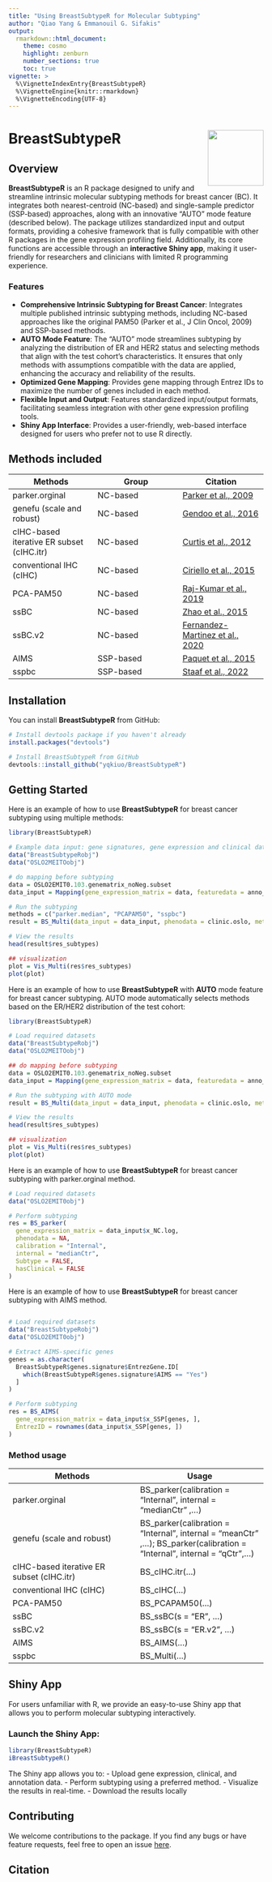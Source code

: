 ```yaml
---
title: "Using BreastSubtypeR for Molecular Subtyping"
author: "Qiao Yang & Emmanouil G. Sifakis"
output:
  rmarkdown::html_document:
    theme: cosmo
    highlight: zenburn
    number_sections: true
    toc: true
vignette: >
  %\VignetteIndexEntry{BreastSubtypeR}
  %\VignetteEngine{knitr::rmarkdown}
  %\VignetteEncoding{UTF-8}
---
```


# BreastSubtypeR <a href='https://github.com/yqkiuo/BreastSubtypeR.git'><img src='inst/ShinyBreastSubtypeR/logo.svg' align="right" height="110" /></a>

<!-- badges: start -->
<!-- badges: end -->


## Overview

**BreastSubtypeR** is an R package designed to unify and streamline intrinsic molecular subtyping methods for breast cancer (BC). It integrates both nearest-centroid (NC-based) and single-sample predictor (SSP-based) approaches, along with an innovative "AUTO" mode feature (described below). The package utilizes standardized input and output formats, providing a cohesive framework that is fully compatible with other R packages in the gene expression profiling field. Additionally, its core functions are accessible through an **interactive Shiny app**, making it user-friendly for researchers and clinicians with limited R programming experience. 

### Features
- **Comprehensive Intrinsic Subtyping for Breast Cancer**: Integrates multiple published intrinsic subtyping methods, including NC-based approaches like the original PAM50 (Parker et al., J Clin Oncol, 2009) and SSP-based methods.
- **AUTO Mode Feature**: The "AUTO" mode streamlines subtyping by analyzing the distribution of ER and HER2 status and selecting methods that align with the test cohort's characteristics. It ensures that only methods with assumptions compatible with the data are applied, enhancing the accuracy and reliability of the results.
- **Optimized Gene Mapping**: Provides gene mapping through Entrez IDs to maximize the number of genes included in each method.
- **Flexible Input and Output**: Features standardized input/output formats, facilitating seamless integration with other gene expression profiling tools.
- **Shiny App Interface**: Provides a user-friendly, web-based interface designed for users who prefer not to use R directly.

## Methods included

| Methods | Group | Citation |
|-----------------|-----------------|-----------------|
| parker.orginal   | NC-based   | [Parker et al., 2009](https://doi.org/10.1200/JCO.2008.18.1370)   | BS_parker(calibration = "Internal", internal = "medianCtr" ,...) |
| genefu (scale and robust)  | NC-based   |  [Gendoo et al., 2016](https://doi.org/10.1093/bioinformatics/btv693)  | BS_parker(calibration = "Internal", internal = "meanCtr" ,...); BS_parker(calibration = "Internal", internal = "qCtr" ,...) |
| cIHC-based iterative ER subset (cIHC.itr)    | NC-based    | [Curtis  et al., 2012](https://doi.org/10.1038/nature10983)  | BS_cIHC.itr(...) |
| conventional IHC (cIHC)    | NC-based    | [Ciriello et al., 2015](https://doi.org/10.1016/j.cell.2015.09.033)   | BS_cIHC(...) |
| PCA-PAM50   | NC-based    | [Raj-Kumar et al., 2019](https://doi.org/10.1038/s41598-019-44339-4)    |  BS_PCAPAM50(...) |
| ssBC    | NC-based    | [Zhao et al., 2015](https://doi.org/10.1186/s13058-015-0520-4) | BS_ssBC(s = "ER", ...) |
| ssBC.v2   | NC-based    | [Fernandez-Martinez  et al., 2020](https://doi.org/10.1200/JCO.20.01276)    | BS_ssBC(s = "ER.v2", ...) |
| AIMS   | SSP-based    | [Paquet et al., 2015](https://doi.org/10.1093/jnci/dju357)    | BS_AIMS(...) |
| sspbc        | SSP-based    | [Staaf et al., 2022](https://doi.org/10.1038/s41523-022-00465-3)   | BS_Multi(...) |



## Installation

You can install **BreastSubtypeR** from GitHub:  

```R
# Install devtools package if you haven't already
install.packages("devtools")

# Install BreastSubtypeR from GitHub
devtools::install_github("yqkiuo/BreastSubtypeR")
```

## Getting Started

Here is an example of how to use **BreastSubtypeR** for breast cancer subtyping using multiple methods:
```R
library(BreastSubtypeR)

# Example data input: gene signatures, gene expression and clinical data
data("BreastSubtypeRobj")
data("OSLO2MEITOobj")

# do mapping before subtyping
data = OSLO2EMIT0.103.genematrix_noNeg.subset
data_input = Mapping(gene_expression_matrix = data, featuredata = anno_feature.subset, impute = TRUE, verbose = TRUE )

# Run the subtyping
methods = c("parker.median", "PCAPAM50", "sspbc")
result = BS_Multi(data_input = data_input, phenodata = clinic.oslo, methods = methods, Subtype = TRUE)

# View the results
head(result$res_subtypes)

## visualization
plot = Vis_Multi(res$res_subtypes)
plot(plot)

```

Here is an example of how to use **BreastSubtypeR** with **AUTO** mode feature for breast cancer subtyping. AUTO mode automatically selects methods based on the ER/HER2 distribution of the test cohort:
```R
library(BreastSubtypeR)

# Load required datasets
data("BreastSubtypeRobj")
data("OSLO2MEITOobj")

## do mapping before subtyping
data = OSLO2EMIT0.103.genematrix_noNeg.subset
data_input = Mapping(gene_expression_matrix = data, featuredata = anno_feature.subset, impute = TRUE, verbose = TRUE )

# Run the subtyping with AUTO mode
result = BS_Multi(data_input = data_input, phenodata = clinic.oslo, methods = "AUTO")

# View the results
head(result$res_subtypes)

## visualization
plot = Vis_Multi(res$res_subtypes)
plot(plot)

```

Here is an example of how to use **BreastSubtypeR** for breast cancer subtyping with parker.orginal method.   
```R
# Load required datasets
data("OSLO2EMIT0obj")

# Perform subtyping
res = BS_parker(
  gene_expression_matrix = data_input$x_NC.log,
  phenodata = NA,
  calibration = "Internal",
  internal = "medianCtr",
  Subtype = FALSE,
  hasClinical = FALSE
)
```


Here is an example of how to use **BreastSubtypeR** for breast cancer subtyping with AIMS method.   

```R

# Load required datasets
data("BreastSubtypeRobj")
data("OSLO2EMIT0obj")

# Extract AIMS-specific genes
genes = as.character(
  BreastSubtypeR$genes.signature$EntrezGene.ID[
    which(BreastSubtypeR$genes.signature$AIMS == "Yes")
  ]
)

# Perform subtyping
res = BS_AIMS(
  gene_expression_matrix = data_input$x_SSP[genes, ],
  EntrezID = rownames(data_input$x_SSP[genes, ])
)

```

### Method usage

| Methods | Usage |
|-----------------|-----------------|
| parker.orginal   |  BS_parker(calibration = "Internal", internal = "medianCtr" ,...) |
| genefu (scale and robust)  | BS_parker(calibration = "Internal", internal = "meanCtr" ,...); BS_parker(calibration = "Internal", internal = "qCtr",...) |
| cIHC-based iterative ER subset (cIHC.itr)    |  BS_cIHC.itr(...) |
| conventional IHC (cIHC) | BS_cIHC(...) |
| PCA-PAM50   |  BS_PCAPAM50(...) |
| ssBC    |  BS_ssBC(s = "ER", ...) |
| ssBC.v2   | BS_ssBC(s = "ER.v2", ...) |
| AIMS   | BS_AIMS(...) |
| sspbc | BS_Multi(...) |


## Shiny App
For users unfamiliar with R, we provide an easy-to-use Shiny app that allows you to perform molecular subtyping interactively.

### Launch the Shiny App:  

```R
library(BreastSubtypeR)
iBreastSubtypeR()
```

The Shiny app allows you to:
- Upload gene expression, clinical, and annotation data.
- Perform subtyping using a preferred method.
- Visualize the results in real-time.
- Download the results locally


## Contributing
We welcome contributions to the package. If you find any bugs or have feature requests, feel free to open an issue [here](https://github.com/yqkiuo/BreastSubtypeR/issues).

## Citation
